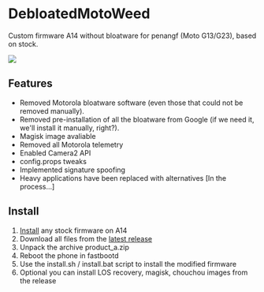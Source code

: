 
# DebloatedMotoWeed
Custom firmware A14 without bloatware for penangf (Moto G13/G23), based on stock.

<img src={LogoImg} width={400} />

## Features
- Removed Motorola bloatware software (even those that could not be removed manually).
- Removed pre-installation of all the bloatware from Google (if we need it, we'll install it manually, right?).
- Magisk image avaliable
- Removed all Motorola telemetry
- Enabled Camera2 API
- config.props tweaks
- Implemented signature spoofing
- Heavy applications have been replaced with alternatives [In the process...]

## Install
1. [Install](../info/flash_stock.mdx) any stock firmware on A14
2. Download all files from the [latest release](https://github.com/moto-penangf/DebloatedMotoWeed/releases)
3. Unpack the archive product_a.zip
4. Reboot the phone in fastbootd
5. Use the install.sh / install.bat script to install the modified firmware
6. Optional you can install LOS recovery, magisk, chouchou images from the release
